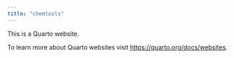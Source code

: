 ```yaml
---
title: "chemtools"
---
```


This is a Quarto website.

To learn more about Quarto websites visit <https://quarto.org/docs/websites>.

